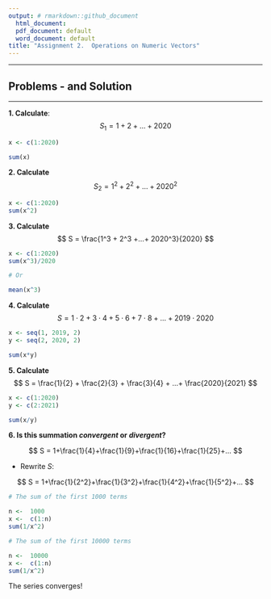 ```yaml
---
output: # rmarkdown::github_document
  html_document:
  pdf_document: default
  word_document: default
title: "Assignment 2.  Operations on Numeric Vectors"
---
```



-------

Problems - and Solution
-------
-------

**1. Calculate**: 
$$
S_{1} = 1 + 2 +...+  2020
$$



```r
x <- c(1:2020)

sum(x)
```





**2. Calculate**
$$
S_{2} = 1^2 + 2^2 +...+  2020^2
$$




```r
x <- c(1:2020)
sum(x^2)

```





**3. Calculate**
$$
S = \frac{1^3 + 2^3 +...+  2020^3}{2020}
$$



```r
x <- c(1:2020)
sum(x^3)/2020

```




```r
# Or

mean(x^3)
```






**4. Calculate**
$$
S = 1\cdot 2 + 3 \cdot 4 + 5 \cdot 6 + 7 \cdot 8 +...+ 2019 \cdot 2020
$$





```r
x <- seq(1, 2019, 2)
y <- seq(2, 2020, 2)

sum(x*y)

```





**5. Calculate**
$$
S = \frac{1}{2} + \frac{2}{3} + \frac{3}{4} + ...+  \frac{2020}{2021}
$$





```r
x <- c(1:2020)
y <- c(2:2021)

sum(x/y)

```





**6. Is this summation *convergent* or *divergent*?**

$$
S = 1+\frac{1}{4}+\frac{1}{9}+\frac{1}{16}+\frac{1}{25}+...
$$





- Rewrite $S$:

$$
S = 1+\frac{1}{2^2}+\frac{1}{3^2}+\frac{1}{4^2}+\frac{1}{5^2}+...
$$



```r
# The sum of the first 1000 terms

n <-  1000
x <-  c(1:n)
sum(1/x^2)

# The sum of the first 10000 terms

n <-  10000
x <-  c(1:n)
sum(1/x^2)
```

The series converges! 

